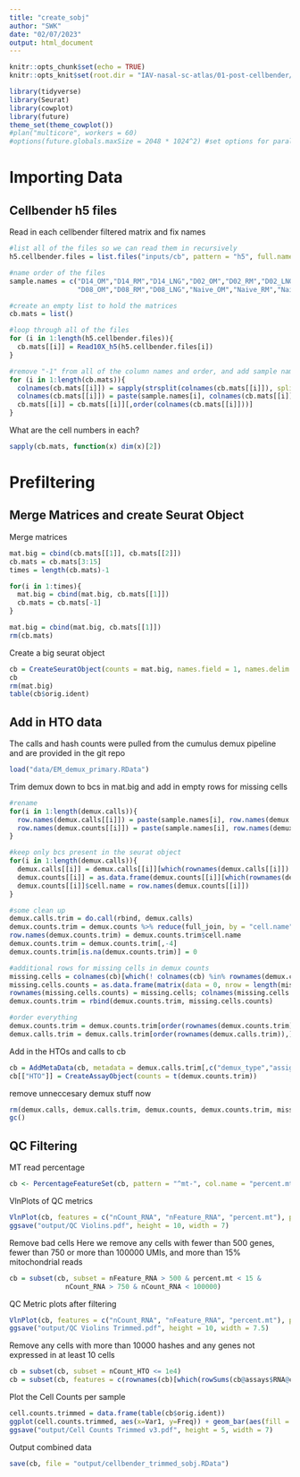 ```yaml
---
title: "create_sobj"
author: "SWK"
date: "02/07/2023"
output: html_document
---
```


```r
knitr::opts_chunk$set(echo = TRUE)
knitr::opts_knit$set(root.dir = "IAV-nasal-sc-atlas/01-post-cellbender/")
```

```r
library(tidyverse)
library(Seurat)
library(cowplot)
library(future)
theme_set(theme_cowplot())
#plan("multicore", workers = 60)
#options(future.globals.maxSize = 2048 * 1024^2) #set options for parallelization
```

# Importing Data
## Cellbender h5 files
Read in each cellbender filtered matrix and fix names
```r
#list all of the files so we can read them in recursively
h5.cellbender.files = list.files("inputs/cb", pattern = "h5", full.names = TRUE)

#name order of the files
sample.names = c("D14_OM","D14_RM","D14_LNG","D02_OM","D02_RM","D02_LNG","D05_OM","D05_RM","D05_LNG",
                 "D08_OM","D08_RM","D08_LNG","Naive_OM","Naive_RM","Naive_LNG")

#create an empty list to hold the matrices
cb.mats = list()

#loop through all of the files
for (i in 1:length(h5.cellbender.files)){
  cb.mats[[i]] = Read10X_h5(h5.cellbender.files[i])
}

#remove "-1" from all of the column names and order, and add sample name on the top
for (i in 1:length(cb.mats)){
  colnames(cb.mats[[i]]) = sapply(strsplit(colnames(cb.mats[[i]]), split = "-"), "[[", 1)
  colnames(cb.mats[[i]]) = paste(sample.names[i], colnames(cb.mats[[i]]), sep=".")
  cb.mats[[i]] = cb.mats[[i]][,order(colnames(cb.mats[[i]]))]
}
```

What are the cell numbers in each?
```r
sapply(cb.mats, function(x) dim(x)[2])
```


# Prefiltering
## Merge Matrices and create Seurat Object
Merge matrices
```r
mat.big = cbind(cb.mats[[1]], cb.mats[[2]])
cb.mats = cb.mats[3:15]
times = length(cb.mats)-1

for(i in 1:times){
  mat.big = cbind(mat.big, cb.mats[[1]])
  cb.mats = cb.mats[-1]
}

mat.big = cbind(mat.big, cb.mats[[1]])
rm(cb.mats)
```

Create a big seurat object
```r
cb = CreateSeuratObject(counts = mat.big, names.field = 1, names.delim = "\\.", min.cells = 0, min.features = 0)
cb
rm(mat.big)
table(cb$orig.ident)
```


## Add in HTO data
The calls and hash counts were pulled from the cumulus demux pipeline and are provided in the git repo
```r
load("data/EM_demux_primary.RData")
```

Trim demux down to bcs in mat.big and add in empty rows for missing cells
```r
#rename
for(i in 1:length(demux.calls)){
  row.names(demux.calls[[i]]) = paste(sample.names[i], row.names(demux.calls[[i]]), sep = ".")
  row.names(demux.counts[[i]]) = paste(sample.names[i], row.names(demux.counts[[i]]), sep = ".")
}

#keep only bcs present in the seurat object
for(i in 1:length(demux.calls)){
  demux.calls[[i]] = demux.calls[[i]][which(rownames(demux.calls[[i]]) %in% colnames(cb)),]
  demux.counts[[i]] = as.data.frame(demux.counts[[i]][which(rownames(demux.counts[[i]]) %in% colnames(cb)),])
  demux.counts[[i]]$cell.name = row.names(demux.counts[[i]])
}

#some clean up
demux.calls.trim = do.call(rbind, demux.calls)
demux.counts.trim = demux.counts %>% reduce(full_join, by = "cell.name")
row.names(demux.counts.trim) = demux.counts.trim$cell.name
demux.counts.trim = demux.counts.trim[,-4]
demux.counts.trim[is.na(demux.counts.trim)] = 0

#additional rows for missing cells in demux counts
missing.cells = colnames(cb)[which(! colnames(cb) %in% rownames(demux.counts.trim))]
missing.cells.counts = as.data.frame(matrix(data = 0, nrow = length(missing.cells), ncol = ncol(demux.counts.trim)))
rownames(missing.cells.counts) = missing.cells; colnames(missing.cells.counts) = colnames(demux.counts.trim)
demux.counts.trim = rbind(demux.counts.trim, missing.cells.counts)

#order everything
demux.counts.trim = demux.counts.trim[order(rownames(demux.counts.trim)),]
demux.calls.trim = demux.calls.trim[order(rownames(demux.calls.trim)),]
```

Add in the HTOs and calls to cb
```r
cb = AddMetaData(cb, metadata = demux.calls.trim[,c("demux_type","assignment")])
cb[["HTO"]] = CreateAssayObject(counts = t(demux.counts.trim))
```

remove unneccesary demux stuff now
```r
rm(demux.calls, demux.calls.trim, demux.counts, demux.counts.trim, missing.cells.counts)
gc()
```


## QC Filtering
MT read percentage
```r
cb <- PercentageFeatureSet(cb, pattern = "^mt-", col.name = "percent.mt")
```

VlnPlots of QC metrics
```r
VlnPlot(cb, features = c("nCount_RNA", "nFeature_RNA", "percent.mt"), pt.size = 0, ncol = 1, group.by = "orig.ident")
ggsave("output/QC Violins.pdf", height = 10, width = 7)
```

Remove bad cells
Here we remove any cells with fewer than 500 genes, fewer than 750 or more than 100000 UMIs, and more than 15% mitochondrial reads
```r
cb = subset(cb, subset = nFeature_RNA > 500 & percent.mt < 15 & 
              nCount_RNA > 750 & nCount_RNA < 100000)
```

QC Metric plots after filtering
```r
VlnPlot(cb, features = c("nCount_RNA", "nFeature_RNA", "percent.mt"), pt.size = 0, ncol = 1, group.by = "orig.ident")
ggsave("output/QC Violins Trimmed.pdf", height = 10, width = 7.5)
```

Remove any cells with more than 10000 hashes and any genes not expressed in at least 10 cells
```r
cb = subset(cb, subset = nCount_HTO <= 1e4)
cb = subset(cb, features = c(rownames(cb)[which(rowSums(cb@assays$RNA@counts > 0) >= 10)], rownames(cb[["HTO"]])))
```

Plot the Cell Counts per sample
```r
cell.counts.trimmed = data.frame(table(cb$orig.ident))
ggplot(cell.counts.trimmed, aes(x=Var1, y=Freq)) + geom_bar(aes(fill = sample.names), stat = "identity") + labs(x = "", y = "cb Cell Count") + guides(fill = 'none') + theme(axis.text.x = element_text(angle = 45, hjust = 1))
ggsave("output/Cell Counts Trimmed v3.pdf", height = 5, width = 7)
```

Output combined data
```r
save(cb, file = "output/cellbender_trimmed_sobj.RData")
```


